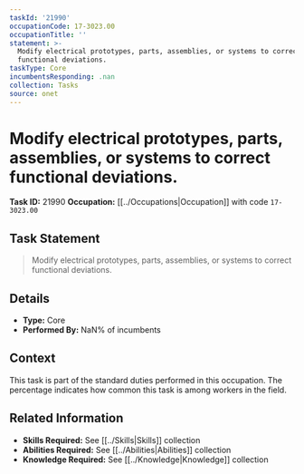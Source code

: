 ```yaml
---
taskId: '21990'
occupationCode: 17-3023.00
occupationTitle: ''
statement: >-
  Modify electrical prototypes, parts, assemblies, or systems to correct
  functional deviations.
taskType: Core
incumbentsResponding: .nan
collection: Tasks
source: onet
---
```

# Modify electrical prototypes, parts, assemblies, or systems to correct functional deviations.

**Task ID:** 21990
**Occupation:** [[../Occupations|Occupation]] with code `17-3023.00`

## Task Statement

> Modify electrical prototypes, parts, assemblies, or systems to correct functional deviations.

## Details

- **Type:** Core
- **Performed By:** NaN% of incumbents

## Context

This task is part of the standard duties performed in this occupation. The percentage indicates how common this task is among workers in the field.

## Related Information

- **Skills Required:** See [[../Skills|Skills]] collection
- **Abilities Required:** See [[../Abilities|Abilities]] collection
- **Knowledge Required:** See [[../Knowledge|Knowledge]] collection
